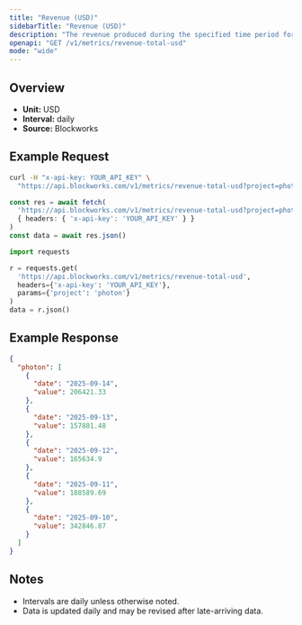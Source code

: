 ```yaml
---
title: "Revenue (USD)"
sidebarTitle: "Revenue (USD)"
description: "The revenue produced during the specified time period for given project."
openapi: "GET /v1/metrics/revenue-total-usd"
mode: "wide"
---
```


## Overview

- **Unit:** USD
- **Interval:** daily
- **Source:** Blockworks

## Example Request

<CodeGroup>

```bash cURL
curl -H "x-api-key: YOUR_API_KEY" \
  "https://api.blockworks.com/v1/metrics/revenue-total-usd?project=photon"
```

```typescript TypeScript
const res = await fetch(
  'https://api.blockworks.com/v1/metrics/revenue-total-usd?project=photon',
  { headers: { 'x-api-key': 'YOUR_API_KEY' } }
)
const data = await res.json()
```

```python Python
import requests

r = requests.get(
  'https://api.blockworks.com/v1/metrics/revenue-total-usd',
  headers={'x-api-key': 'YOUR_API_KEY'},
  params={'project': 'photon'}
)
data = r.json()
```

</CodeGroup>

## Example Response

```json
{
  "photon": [
    {
      "date": "2025-09-14",
      "value": 206421.33
    },
    {
      "date": "2025-09-13",
      "value": 157881.48
    },
    {
      "date": "2025-09-12",
      "value": 165634.9
    },
    {
      "date": "2025-09-11",
      "value": 188589.69
    },
    {
      "date": "2025-09-10",
      "value": 342846.87
    }
  ]
}
```

## Notes
- Intervals are daily unless otherwise noted.
- Data is updated daily and may be revised after late-arriving data.